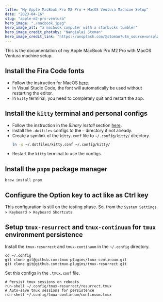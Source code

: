 ```yaml
---
title: "My Apple MacBook Pro M2 Pro + MacOS Ventura Machine Setup"
date: "2023-04-16"
slug: "apple-m2-pro-ventura"
hero_image: "./macbook.jpeg"
hero_image_alt: "a macbook computer with a starbucks tumbler"
hero_image_credit_photoby: "Nangialai Stoman"
hero_image_credit_link: "https://unsplash.com/@stoman?utm_source=unsplash&utm_medium=referral&utm_content=creditCopyText"
---
```


This is the documentation of my Apple MacBook Pro M2 Pro with MacOS Ventura
machine setup.

## Install the Fira Code fonts

- Follow the instruction for MacOS [here](https://github.com/tonsky/FiraCode/wiki/Installing).
- In Visual Studio Code, the font will automatically be used without
  restarting the editor.
- In `kitty` terminal, you need to completely quit and restart the app.

## Install the `kitty` terminal and personal configs

- Follow the instruction in the *Binary install* section [here](https://sw.kovidgoyal.net/kitty/binary/#binary-install).
- Install the `.dotfiles` configs to the `~` directory if not already.
- Create a symlink of the `kitty.conf` file to `~/.config/kitty/` directory.
  ```bash
  ln -s ~/.dotfiles/kitty.conf ~/.config/kitty/
  ```
- Restart the `kitty` terminal to use the configs.

## Install the `pnpm` package manager

```
brew install pnpm
```

## Configure the Option key to act like as Ctrl key

This configuration is still on the testing phase. So, from the `System
Settings > Keyboard > Keyboard Shortcuts`.

## Setup `tmux-resurrect` and `tmux-continuum` for `tmux` environment persistence

Install the `tmux-resurrect` and `tmux-continuum` in the `~/.config` directory.

```
cd ~/.config
git clone git@github.com:tmux-plugins/tmux-continuum.git
git clone git@github.com:tmux-plugins/tmux-resurrect.git
```

Set this configs in the `.tmux.conf` file.

```
# Persist tmux sessions on reboots
run-shell ~/.config/tmux-resurrect/resurrect.tmux
# Auto-save tmux sessions for persistence
run-shell ~/.config/tmux-continuum/continuum.tmux
```
